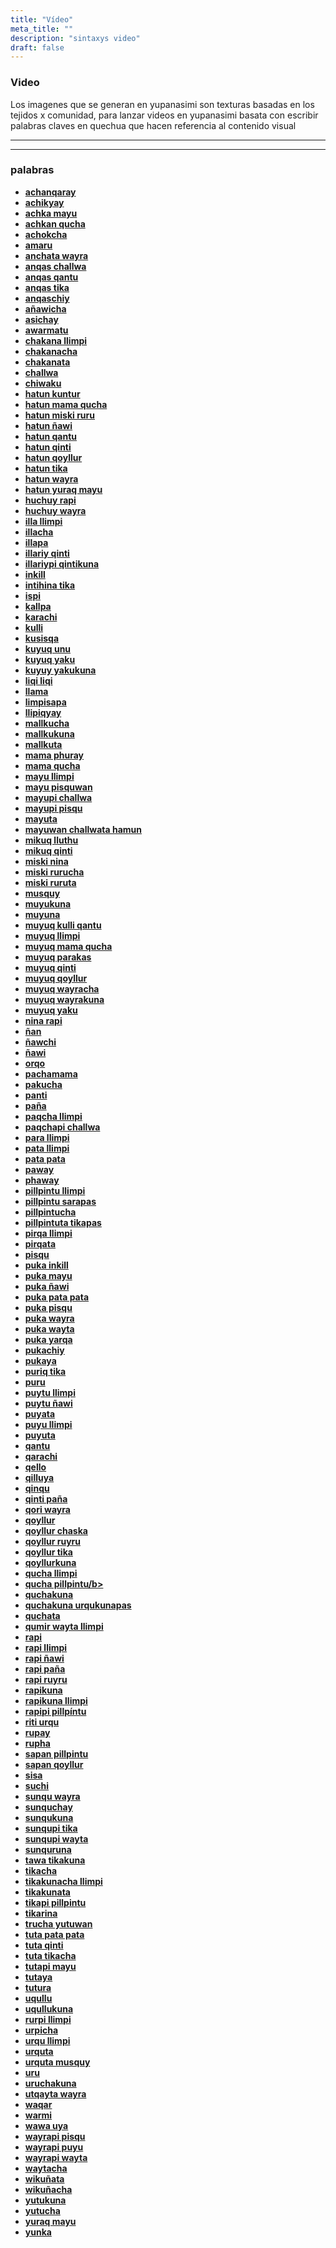 ```yaml
---
title: "Vídeo"
meta_title: ""
description: "sintaxys video"
draft: false
---
```



### Video 

Los imagenes que se generan en yupanasimi son texturas basadas en los tejidos x comunidad, para lanzar videos en yupanasimi basata con escribir palabras claves en quechua que hacen referencia al contenido visual

---


---


### palabras 




<ul>

<li><a href="http://yupanasimi.org/video/705.mp4" target="_blank"> <b>achanqaray</b></a> </li>
<li><a href="http://yupanasimi.org/video/718.mp4" target="_blank"> <b>achikyay</b></a></li>
<li><a href="http://yupanasimi.org/video/102.mp4" target="_blank"> <b>achka mayu</b></a></li>
<li><a href="http://yupanasimi.org/video/102.mp4" target="_blank"> <b>achkan qucha</b></a></li>
<li><a href="http://yupanasimi.org/video/709.mp4" target="_blank"> <b>achokcha</b></a></li>
<li><a href="http://yupanasimi.org/video/405.mp4" target="_blank"> <b>amaru</b></a> </li>
<li><a href="http://yupanasimi.org/video/811.mp4" target="_blank"> <b>anchata wayra</b></a></li>
<li><a href="http://yupanasimi.org/video/827.mp4" target="_blank"> <b>anqas challwa</b></a> </li>
<li><a href="http://yupanasimi.org/video/813.mp4" target="_blank"> <b>anqas qantu</b></a> </li>
<li><a href="http://yupanasimi.org/video/711.mp4" target="_blank"> <b>anqas tika</b></a></li>
<li><a href="http://yupanasimi.org/video/878.mp4" target="_blank"> <b>anqaschiy</b></a></li>
<li><a href="http://yupanasimi.org/video/698.mp4" target="_blank"> <b>añawicha</b></a></li>
<li><a href="http://yupanasimi.org/video/828.mp4" target="_blank"> <b>asichay</b></a> </li>
<li><a href="http://yupanasimi.org/video/704.mp4" target="_blank"> <b>awarmatu</b></a> </li>
<li><a href="http://yupanasimi.org/video/302.mp4" target="_blank"> <b>chakana llimpi</b></a> </li>
<li><a href="http://yupanasimi.org/video/305.mp4" target="_blank"> <b>chakanacha</b></a>  </li>
<li><a href="http://yupanasimi.org/video/015.mp4" target="_blank"> <b>chakanata</b></a> </li>
<li><a href="http://yupanasimi.org/video/025.mp4" target="_blank"> <b>challwa</b></a> </li>
<li><a href="http://yupanasimi.org/video/854.mp4" target="_blank"> <b>chiwaku</b></a> </li>
<li><a href="http://yupanasimi.org/video/716.mp4" target="_blank"> <b>hatun kuntur</b></a> </li>
<li><a href="http://yupanasimi.org/video/821.mp4" target="_blank"> <b>hatun mama qucha</b></a> </li>
<li><a href="http://yupanasimi.org/video/697.mp4" target="_blank"> <b>hatun miski ruru</b></a> </li>
<li><a href="http://yupanasimi.org/video/831.mp4" target="_blank"> <b>hatun ñawi</b></a>  </li>
<li><a href="http://yupanasimi.org/video/810.mp4" target="_blank"> <b>hatun qantu</b></a>  </li>
<li><a href="http://yupanasimi.org/video/722.mp4" target="_blank"> <b>hatun qinti</b></a>  </li>
<li><a href="http://yupanasimi.org/video/715.mp4" target="_blank"> <b>hatun qoyllur</b></a>   </li>
<li><a href="http://yupanasimi.org/video/717.mp4" target="_blank"> <b>hatun tika</b></a>  </li>
<li><a href="http://yupanasimi.org/video/833.mp4" target="_blank"> <b>hatun wayra</b></a>  </li>
<li> <a href="http://yupanasimi.org/video/816.mp4" target="_blank"> <b>hatun yuraq mayu</b></a></li>
<li> <a href="http://yupanasimi.org/video/108.mp4" target="_blank"> <b>huchuy rapi</b></a> </li>
<li> <a href="http://yupanasimi.org/video/864.mp4" target="_blank"> <b>huchuy wayra</b></a> </li>
<li> <a href="http://yupanasimi.org/video/106.mp4" target="_blank"> <b>illa llimpi</b></a> </li>
<li> <a href="http://yupanasimi.org/video/732.mp4" target="_blank"> <b>illacha</b></a> </li>
<li> <a href="http://yupanasimi.org/video/212.mp4" target="_blank"> <b>illapa</b></a> </li>
<li> <a href="http://yupanasimi.org/video/852.mp4" target="_blank"> <b>illariy qinti</b></a> </li>
<li> <a href="http://yupanasimi.org/video/853.mp4" target="_blank"> <b>illariypi qintikuna</b></a> </li>
<li> <a href="http://yupanasimi.org/video/804.mp4" target="_blank"> <b>inkill</b></a> </li>
<li> <a href="http://yupanasimi.org/video/868.mp4" target="_blank"> <b>intihina tika</b></a> </li>
<li> <a href="http://yupanasimi.org/video/889.mp4" target="_blank"> <b>ispi</b></a> </li>
<li> <a href="http://yupanasimi.org/video/733.mp4" target="_blank"> <b>kallpa</b></a> </li>
<li> <a href="http://yupanasimi.org/video/875.mp4" target="_blank"> <b>karachi</b></a> </li>
<li> <a href="http://yupanasimi.org/video/702.mp4" target="_blank"> <b>kulli</b></a> </li>
<li> <a href="http://yupanasimi.org/video/301.mp4" target="_blank"> <b>kusisqa</b></a> </li>
<li> <a href="http://yupanasimi.org/video/303.mp4" target="_blank"> <b>kuyuq unu</b></a> </li>
<li> <a href="http://yupanasimi.org/video/008.mp4" target="_blank"> <b>kuyuq yaku</b></a> </li>
<li> <a href="http://yupanasimi.org/video/020.mp4" target="_blank"> <b>kuyuy yakukuna</b></a> </li>
<li> <a href="http://yupanasimi.org/video/859.mp4" target="_blank"> <b>liqi liqi</b></a> </li>
<li> <a href="http://yupanasimi.org/video/736.mp4" target="_blank"> <b>llama</b></a> </li>
<li> <a href="http://yupanasimi.org/video/730.mp4" target="_blank"> <b>limpisapa</b></a> </li>
<li> <a href="http://yupanasimi.org/video/832.mp4" target="_blank"> <b>llipiqyay</b></a> </li>
<li> <a href="http://yupanasimi.org/video/737.mp4" target="_blank"> <b>mallkucha</b></a> </li>
<li> <a href="http://yupanasimi.org/video/701.mp4" target="_blank"> <b>mallkukuna</b></a> </li>
<li> <a href="http://yupanasimi.org/video/824.mp4" target="_blank"> <b>mallkuta</b></a> </li>
<li> <a href="http://yupanasimi.org/video/208.mp4" target="_blank"> <b>mama phuray</b></a> </li>
<li> <a href="http://yupanasimi.org/video/205.mp4" target="_blank"> <b>mama qucha</b></a> </li>
<li> <a href="http://yupanasimi.org/video/874.mp4" target="_blank"> <b>mayu llimpi</b></a> </li>
<li> <a href="http://yupanasimi.org/video/729.mp4" target="_blank"> <b>mayu pisquwan</b></a> </li>
<li> <a href="http://yupanasimi.org/video/860.mp4" target="_blank"> <b>mayupi challwa</b></a> </li>
<li> <a href="http://yupanasimi.org/video/869.mp4" target="_blank"> <b>mayupi pisqu</b></a> </li>
<li> <a href="http://yupanasimi.org/video/004.mp4" target="_blank"> <b>mayuta</b></a> </li>
<li> <a href="http://yupanasimi.org/video/861.mp4" target="_blank"> <b>mayuwan challwata hamun</b></a> </li>
<li> <a href="http://yupanasimi.org/video/850.mp4" target="_blank"> <b>mikuq lluthu</b></a> </li>
<li> <a href="http://yupanasimi.org/video/805.mp4" target="_blank"> <b>mikuq qinti</b></a> </li>
<li> <a href="http://yupanasimi.org/video/829.mp4" target="_blank"> <b>miski nina </b></a> </li>
<li> <a href="http://yupanasimi.org/video/826.mp4" target="_blank"> <b>miski rurucha</b></a> </li>
<li> <a href="http://yupanasimi.org/video/696.mp4" target="_blank"> <b>miski ruruta</b></a> </li>
<li> <a href="http://yupanasimi.org/video/739.mp4" target="_blank"> <b>musquy</b></a> </li>
<li> <a href="http://yupanasimi.org/video/815.mp4" target="_blank"> <b>muyukuna</b></a> </li>
<li> <a href="http://yupanasimi.org/video/814.mp4" target="_blank"> <b>muyuna</b></a> </li>
<li> <a href="http://yupanasimi.org/video/819.mp4" target="_blank"> <b>muyuq kulli qantu</b></a> </li>
<li> <a href="http://yupanasimi.org/video/710.mp4" target="_blank"> <b>muyuq llimpi</b></a> </li>
<li> <a href="http://yupanasimi.org/video/822.mp4" target="_blank"> <b>muyuq mama qucha</b></a> </li>
<li> <a href="http://yupanasimi.org/video/011.mp4" target="_blank"> <b>muyuq parakas</b></a> </li>
<li> <a href="http://yupanasimi.org/video/887.mp4" target="_blank"> <b>muyuq qinti</b></a> </li>
<li> <a href="http://yupanasimi.org/video/801.mp4" target="_blank"> <b>muyuq qoyllur</b></a> </li>
<li> <a href="http://yupanasimi.org/video/708.mp4" target="_blank"> <b>muyuq wayracha</b></a> </li>
<li> <a href="http://yupanasimi.org/video/707.mp4" target="_blank"> <b>muyuq wayrakuna</b></a> </li>
<li> <a href="http://yupanasimi.org/video/007.mp4" target="_blank"> <b>muyuq yaku</b></a> </li>
<li> <a href="http://yupanasimi.org/video/727.mp4" target="_blank"> <b>nina rapi</b></a> </li>
<li> <a href="http://yupanasimi.org/video/501.mp4" target="_blank"> <b>ñan</b></a> </li>
<li> <a href="http://yupanasimi.org/video/694.mp4" target="_blank"> <b>ñawchi</b></a> </li>
<li> <a href="http://yupanasimi.org/video/830.mp4" target="_blank"> <b>ñawi</b></a> </li>
<li> <a href="http://yupanasimi.org/video/016.mp4" target="_blank"> <b>orqo</b></a> </li>
<li> <a href="http://yupanasimi.org/video/111.mp4" target="_blank"> <b>pachamama</b></a> </li>
<li> <a href="http://yupanasimi.org/video/738.mp4" target="_blank"> <b>pakucha</b></a> </li>
<li> <a href="http://yupanasimi.org/video/723.mp4" target="_blank"> <b>panti</b></a> </li>
<li> <a href="http://yupanasimi.org/video/029.mp4" target="_blank"> <b>paña</b></a> </li>
<li> <a href="http://yupanasimi.org/video/883.mp4" target="_blank"> <b>paqcha llimpi</b></a> </li>
<li> <a href="http://yupanasimi.org/video/865.mp4" target="_blank"> <b>paqchapi challwa</b></a> </li>
<li> <a href="http://yupanasimi.org/video/306.mp4" target="_blank"> <b>para llimpi</b></a> </li>
<li> <a href="http://yupanasimi.org/video/206.mp4" target="_blank"> <b>pata llimpi</b></a> </li>
<li> <a href="http://yupanasimi.org/video/603.mp4" target="_blank"> <b>pata pata </b></a> </li>
<li> <a href="http://yupanasimi.org/video/858.mp4" target="_blank"> <b>paway</b></a> </li>
<li> <a href="http://yupanasimi.org/video/856.mp4" target="_blank"> <b>phaway</b></a> </li>
<li> <a href="http://yupanasimi.org/video/207.mp4" target="_blank"> <b>pillpintu llimpi</b></a> </li>
<li> <a href="http://yupanasimi.org/video/201.mp4" target="_blank"> <b>pillpintu sarapas</b></a> </li>
<li> <a href="http://yupanasimi.org/video/210.mp4" target="_blank"> <b>pillpintucha</b></a> </li>
<li> <a href="http://yupanasimi.org/video/311.mp4" target="_blank"> <b>pillpintuta tikapas</b></a> </li>
<li> <a href="http://yupanasimi.org/video/024.mp4" target="_blank"> <b>pirqa llimpi</b></a> </li>
<li> <a href="http://yupanasimi.org/video/012.mp4" target="_blank"> <b>pirqata</b></a> </li>
<li> <a href="http://yupanasimi.org/video/213.mp4" target="_blank"> <b>pisqu</b></a> </li>
<li> <a href="http://yupanasimi.org/video/870.mp4" target="_blank"> <b>puka inkill</b></a> </li>
<li> <a href="http://yupanasimi.org/video/890.mp4" target="_blank"> <b>puka mayu</b></a> </li>
<li> <a href="http://yupanasimi.org/video/019.mp4" target="_blank"> <b>puka ñawi</b></a> </li>
<li> <a href="http://yupanasimi.org/video/602.mp4" target="_blank"> <b>puka pata pata </b></a> </li>
<li> <a href="http://yupanasimi.org/video/872.mp4" target="_blank"> <b>puka pisqu</b></a> </li>
<li> <a href="http://yupanasimi.org/video/892.mp4" target="_blank"> <b>puka wayra</b></a> </li>
<li> <a href="http://yupanasimi.org/video/871.mp4" target="_blank"> <b>puka wayta</b></a> </li>
<li> <a href="http://yupanasimi.org/video/017.mp4" target="_blank"> <b>puka yarqa</b></a> </li>
<li> <a href="http://yupanasimi.org/video/879.mp4" target="_blank"> <b>pukachiy</b></a> </li>
<li> <a href="http://yupanasimi.org/video/880.mp4" target="_blank"> <b>pukaya</b></a> </li>
<li> <a href="http://yupanasimi.org/video/803.mp4" target="_blank"> <b>puriq tika</b></a> </li>
<li> <a href="http://yupanasimi.org/video/806.mp4" target="_blank"> <b>puru</b></a> </li>
<li> <a href="http://yupanasimi.org/video/021.mp4" target="_blank"> <b>puytu llimpi</b></a> </li>
<li> <a href="http://yupanasimi.org/video/009.mp4" target="_blank"> <b>puytu ñawi</b></a> </li>
<li> <a href="http://yupanasimi.org/video/006.mp4" target="_blank"> <b>puyata</b></a> </li>
<li> <a href="http://yupanasimi.org/video/812.mp4" target="_blank"> <b>puyu llimpi</b></a> </li>
<li> <a href="http://yupanasimi.org/video/855.mp4" target="_blank"> <b>puyuta</b></a> </li>
<li> <a href="http://yupanasimi.org/video/809.mp4" target="_blank"> <b>qantu</b></a> </li>
<li> <a href="http://yupanasimi.org/video/703.mp4" target="_blank"> <b>qarachi</b></a> </li>
<li> <a href="http://yupanasimi.org/video/877.mp4" target="_blank"> <b>qello</b></a> </li>
<li> <a href="http://yupanasimi.org/video/882.mp4" target="_blank"> <b>qilluya</b></a> </li>
<li> <a href="http://yupanasimi.org/video/109.mp4" target="_blank"> <b>qinqu</b></a> </li>
<li> <a href="http://yupanasimi.org/video/721.mp4" target="_blank"> <b>qinti paña</b></a> </li>
<li> <a href="http://yupanasimi.org/video/888.mp4" target="_blank"> <b>qori wayra</b></a> </li>
<li> <a href="http://yupanasimi.org/video/695.mp4" target="_blank"> <b>qoyllur</b></a> </li>
<li> <a href="http://yupanasimi.org/video/712.mp4" target="_blank"> <b>qoyllur chaska</b></a> </li>
<li> <a href="http://yupanasimi.org/video/714.mp4" target="_blank"> <b>qoyllur ruyru</b></a> </li>
<li> <a href="http://yupanasimi.org/video/713.mp4" target="_blank"> <b>qoyllur tika</b></a> </li>
<li> <a href="http://yupanasimi.org/video/802.mp4" target="_blank"> <b>qoyllurkuna</b></a> </li>
<li> <a href="http://yupanasimi.org/video/014.mp4" target="_blank"> <b>qucha llimpi</b></a> </li>
<li> <a href="http://yupanasimi.org/video/203.mp4" target="_blank"> <b>qucha pillpintu/b></a> </li>
<li> <a href="http://yupanasimi.org/video/018.mp4" target="_blank"> <b>quchakuna</b></a> </li>
<li> <a href="http://yupanasimi.org/video/002.mp4" target="_blank"> <b>quchakuna urqukunapas</b></a> </li>
<li> <a href="http://yupanasimi.org/video/005.mp4" target="_blank"> <b>quchata</b></a> </li>
<li> <a href="http://yupanasimi.org/video/103.mp4" target="_blank"> <b>qumir wayta llimpi </b></a> </li>
<li> <a href="http://yupanasimi.org/video/027.mp4" target="_blank"> <b>rapi</b></a> </li>
<li> <a href="http://yupanasimi.org/video/202.mp4" target="_blank"> <b>rapi llimpi</b></a> </li>
<li> <a href="http://yupanasimi.org/video/112.mp4" target="_blank"> <b>rapi ñawi</b></a> </li>
<li> <a href="http://yupanasimi.org/video/209.mp4" target="_blank"> <b>rapi paña</b></a> </li>
<li> <a href="http://yupanasimi.org/video/110.mp4" target="_blank"> <b>rapi ruyru </b></a> </li>
<li> <a href="http://yupanasimi.org/video/107.mp4" target="_blank"> <b>rapikuna</b></a> </li>
<li> <a href="http://yupanasimi.org/video/873.mp4" target="_blank"> <b>rapikuna llimpi</b></a> </li>
<li> <a href="http://yupanasimi.org/video/204.mp4" target="_blank"> <b>rapipi pillpíntu</b></a> </li>
<li> <a href="http://yupanasimi.org/video/308.mp4" target="_blank"> <b>riti urqu</b></a> </li>
<li> <a href="http://yupanasimi.org/video/823.mp4" target="_blank"> <b>rupay</b></a> </li>
<li> <a href="http://yupanasimi.org/video/735.mp4" target="_blank"> <b>rupha</b></a> </li>
<li> <a href="http://yupanasimi.org/video/105.mp4" target="_blank"> <b>sapan pillpintu</b></a> </li>
<li> <a href="http://yupanasimi.org/video/720.mp4" target="_blank"> <b>sapan qoyllur</b></a> </li>
<li> <a href="http://yupanasimi.org/video/818.mp4" target="_blank"> <b>sisa</b></a> </li>
<li> <a href="http://yupanasimi.org/video/728.mp4" target="_blank"> <b>suchi</b></a> </li>
<li> <a href="http://yupanasimi.org/video/731.mp4" target="_blank"> <b>sunqu wayra</b></a> </li>
<li> <a href="http://yupanasimi.org/video/304.mp4" target="_blank"> <b>sunquchay</b></a> </li>
<li> <a href="http://yupanasimi.org/video/312.mp4" target="_blank"> <b>sunqukuna</b></a> </li>
<li> <a href="http://yupanasimi.org/video/884.mp4" target="_blank"> <b>sunqupi tika</b></a> </li>
<li> <a href="http://yupanasimi.org/video/885.mp4" target="_blank"> <b>sunqupi wayta</b></a> </li>
<li> <a href="http://yupanasimi.org/video/309.mp4" target="_blank"> <b>sunquruna</b></a> </li>
<li> <a href="http://yupanasimi.org/video/406.mp4" target="_blank"> <b>tawa tikakuna</b></a> </li>
<li> <a href="http://yupanasimi.org/video/001.mp4" target="_blank"> <b>tikacha</b></a> </li>
<li> <a href="http://yupanasimi.org/video/719.mp4" target="_blank"> <b>tikakunacha llimpi</b></a> </li>
<li> <a href="http://yupanasimi.org/video/706.mp4" target="_blank"> <b>tikakunata</b></a> </li>
<li> <a href="http://yupanasimi.org/video/725.mp4" target="_blank"> <b>tikapi pillpintu</b></a> </li>
<li> <a href="http://yupanasimi.org/video/881.mp4" target="_blank"> <b>tikarina</b></a> </li>
<li> <a href="http://yupanasimi.org/video/862.mp4" target="_blank"> <b>trucha yutuwan</b></a> </li>
<li> <a href="http://yupanasimi.org/video/601.mp4" target="_blank"> <b>tuta pata pata </b></a> </li>
<li> <a href="http://yupanasimi.org/video/851.mp4" target="_blank"> <b>tuta qinti</b></a> </li>
<li> <a href="http://yupanasimi.org/video/402.mp4" target="_blank"> <b>tuta tikacha</b></a> </li>
<li> <a href="http://yupanasimi.org/video/891.mp4" target="_blank"> <b>tutapi mayu</b></a> </li>
<li> <a href="http://yupanasimi.org/video/403.mp4" target="_blank"> <b>tutaya</b></a> </li>
<li> <a href="http://yupanasimi.org/video/113.mp4" target="_blank"> <b>tutura</b></a> </li>
<li> <a href="http://yupanasimi.org/video/808.mp4" target="_blank"> <b>uqullu</b></a> </li>
<li> <a href="http://yupanasimi.org/video/807.mp4" target="_blank"> <b>uqullukuna</b></a> </li>
<li> <a href="http://yupanasimi.org/video/876.mp4" target="_blank"> <b>rurpi llimpi</b></a> </li>
<li> <a href="http://yupanasimi.org/video/734.mp4" target="_blank"> <b>urpicha</b></a> </li>
<li> <a href="http://yupanasimi.org/video/028.mp4" target="_blank"> <b>urqu llimpi</b></a> </li>
<li> <a href="http://yupanasimi.org/video/003.mp4" target="_blank"> <b>urquta</b></a> </li>
<li> <a href="http://yupanasimi.org/video/724.mp4" target="_blank"> <b>urquta musquy</b></a> </li>
<li> <a href="http://yupanasimi.org/video/502.mp4" target="_blank"> <b>uru</b></a> </li>
<li> <a href="http://yupanasimi.org/video/211.mp4" target="_blank"> <b>uruchakuna</b></a> </li>
<li> <a href="http://yupanasimi.org/video/825.mp4" target="_blank"> <b>utqayta wayra</b></a> </li>
<li> <a href="http://yupanasimi.org/video/886.mp4" target="_blank"> <b>waqar</b></a> </li>
<li> <a href="http://yupanasimi.org/video/401.mp4" target="_blank"> <b>warmi</b></a> </li>
<li> <a href="http://yupanasimi.org/video/404.mp4" target="_blank"> <b>wawa uya</b></a> </li>
<li> <a href="http://yupanasimi.org/video/863.mp4" target="_blank"> <b>wayrapi pisqu</b></a> </li>
<li> <a href="http://yupanasimi.org/video/820.mp4" target="_blank"> <b>wayrapi puyu</b></a> </li>
<li> <a href="http://yupanasimi.org/video/867.mp4" target="_blank"> <b>wayrapi wayta</b></a></li>
<li> <a href="http://yupanasimi.org/video/026.mp4" target="_blank"> <b>waytacha</b></a></li>
<li> <a href="http://yupanasimi.org/video/866.mp4" target="_blank"> <b>wikuñata</b></a></li>
<li> <a href="http://yupanasimi.org/video/740.mp4" target="_blank"> <b>wikuñacha</b></a></li>
<li> <a href="http://yupanasimi.org/video/857.mp4" target="_blank"> <b>yutukuna</b></a></li>
<li> <a href="http://yupanasimi.org/video/726.mp4" target="_blank"> <b>yutucha</b></a></li>
<li> <a href="http://yupanasimi.org/video/817.mp4" target="_blank"> <b>yuraq mayu</b></a></li>
<li> <a href="http://yupanasimi.org/video/101.mp4" target="_blank"> <b>yunka</b></a></li>




</ul>

















